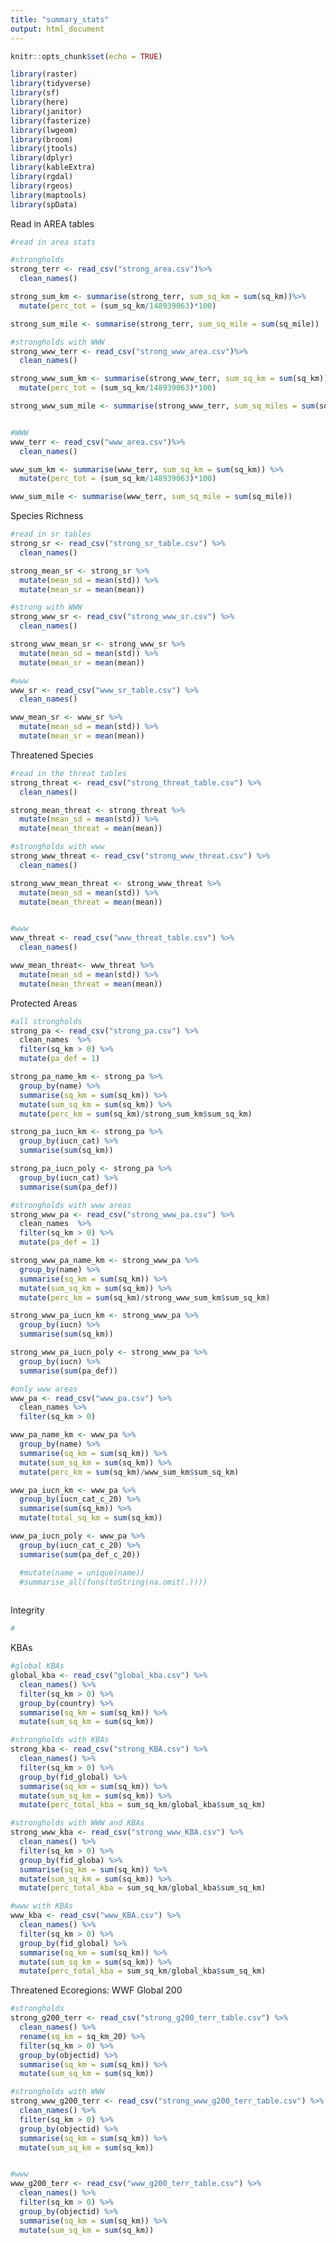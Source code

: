 ```yaml
---
title: "summary_stats"
output: html_document
---
```


```r
knitr::opts_chunk$set(echo = TRUE)

library(raster)
library(tidyverse)
library(sf)
library(here)
library(janitor)
library(fasterize)
library(lwgeom)
library(broom)
library(jtools)
library(dplyr)
library(kableExtra)
library(rgdal)
library(rgeos)
library(maptools)
library(spData)

```

Read in AREA tables
```r

#read in area stats

#strongholds
strong_terr <- read_csv("strong_area.csv")%>%
  clean_names()

strong_sum_km <- summarise(strong_terr, sum_sq_km = sum(sq_km))%>% 
  mutate(perc_tot = (sum_sq_km/148939063)*100)

strong_sum_mile <- summarise(strong_terr, sum_sq_mile = sum(sq_mile))

#strongholds with WWW
strong_www_terr <- read_csv("strong_www_area.csv")%>%
  clean_names()

strong_www_sum_km <- summarise(strong_www_terr, sum_sq_km = sum(sq_km))%>% 
  mutate(perc_tot = (sum_sq_km/148939063)*100)

strong_www_sum_mile <- summarise(strong_www_terr, sum_sq_miles = sum(sq_miles))


#WWW
www_terr <- read_csv("www_area.csv")%>%
  clean_names()

www_sum_km <- summarise(www_terr, sum_sq_km = sum(sq_km)) %>% 
  mutate(perc_tot = (sum_sq_km/148939063)*100)

www_sum_mile <- summarise(www_terr, sum_sq_mile = sum(sq_mile))


```

Species Richness
```r

#read in sr tables
strong_sr <- read_csv("strong_sr_table.csv") %>% 
  clean_names()

strong_mean_sr <- strong_sr %>% 
  mutate(mean_sd = mean(std)) %>% 
  mutate(mean_sr = mean(mean))

#strong with WWW
strong_www_sr <- read_csv("strong_www_sr.csv") %>% 
  clean_names()

strong_www_mean_sr <- strong_www_sr %>% 
  mutate(mean_sd = mean(std)) %>% 
  mutate(mean_sr = mean(mean))

#www
www_sr <- read_csv("www_sr_table.csv") %>% 
  clean_names()

www_mean_sr <- www_sr %>% 
  mutate(mean_sd = mean(std)) %>% 
  mutate(mean_sr = mean(mean))

```

Threatened Species
```r

#read in the threat tables
strong_threat <- read_csv("strong_threat_table.csv") %>% 
  clean_names()

strong_mean_threat <- strong_threat %>% 
  mutate(mean_sd = mean(std)) %>% 
  mutate(mean_threat = mean(mean))

#strongholds with www
strong_www_threat <- read_csv("strong_www_threat.csv") %>% 
  clean_names()

strong_www_mean_threat <- strong_www_threat %>% 
  mutate(mean_sd = mean(std)) %>% 
  mutate(mean_threat = mean(mean))


#www
www_threat <- read_csv("www_threat_table.csv") %>% 
  clean_names()

www_mean_threat<- www_threat %>% 
  mutate(mean_sd = mean(std)) %>% 
  mutate(mean_threat = mean(mean))

```

Protected Areas
```r

#all strongholds
strong_pa <- read_csv("strong_pa.csv") %>% 
  clean_names  %>% 
  filter(sq_km > 0) %>% 
  mutate(pa_def = 1)

strong_pa_name_km <- strong_pa %>% 
  group_by(name) %>% 
  summarise(sq_km = sum(sq_km)) %>% 
  mutate(sum_sq_km = sum(sq_km)) %>% 
  mutate(perc_km = sum(sq_km)/strong_sum_km$sum_sq_km)

strong_pa_iucn_km <- strong_pa %>% 
  group_by(iucn_cat) %>% 
  summarise(sum(sq_km))

strong_pa_iucn_poly <- strong_pa %>% 
  group_by(iucn_cat) %>% 
  summarise(sum(pa_def))

#strongholds with www areas
strong_www_pa <- read_csv("strong_www_pa.csv") %>% 
  clean_names  %>% 
  filter(sq_km > 0) %>% 
  mutate(pa_def = 1)

strong_www_pa_name_km <- strong_www_pa %>% 
  group_by(name) %>% 
  summarise(sq_km = sum(sq_km)) %>% 
  mutate(sum_sq_km = sum(sq_km)) %>% 
  mutate(perc_km = sum(sq_km)/strong_www_sum_km$sum_sq_km)

strong_www_pa_iucn_km <- strong_www_pa %>% 
  group_by(iucn) %>% 
  summarise(sum(sq_km))

strong_www_pa_iucn_poly <- strong_www_pa %>% 
  group_by(iucn) %>% 
  summarise(sum(pa_def))

#only www areas
www_pa <- read_csv("www_pa.csv") %>% 
  clean_names %>% 
  filter(sq_km > 0)

www_pa_name_km <- www_pa %>% 
  group_by(name) %>% 
  summarise(sq_km = sum(sq_km)) %>% 
  mutate(sum_sq_km = sum(sq_km)) %>% 
  mutate(perc_km = sum(sq_km)/www_sum_km$sum_sq_km)

www_pa_iucn_km <- www_pa %>% 
  group_by(iucn_cat_c_20) %>% 
  summarise(sum(sq_km)) %>% 
  mutate(total_sq_km = sum(sq_km))

www_pa_iucn_poly <- www_pa %>% 
  group_by(iucn_cat_c_20) %>% 
  summarise(sum(pa_def_c_20))

  #mutate(name = unique(name))
  #summarise_all(funs(toString(na.omit(.))))
  

```

Integrity
```r

#


```

KBAs
```r

#global KBAs
global_kba <- read_csv("global_kba.csv") %>% 
  clean_names() %>% 
  filter(sq_km > 0) %>%
  group_by(country) %>% 
  summarise(sq_km = sum(sq_km)) %>% 
  mutate(sum_sq_km = sum(sq_km))

#strongholds with KBAs
strong_kba <- read_csv("strong_KBA.csv") %>% 
  clean_names() %>%
  filter(sq_km > 0) %>%
  group_by(fid_global) %>% 
  summarise(sq_km = sum(sq_km)) %>% 
  mutate(sum_sq_km = sum(sq_km)) %>% 
  mutate(perc_total_kba = sum_sq_km/global_kba$sum_sq_km)

#strongholds with WWW and KBAs
strong_www_kba <- read_csv("strong_www_KBA.csv") %>% 
  clean_names() %>%
  filter(sq_km > 0) %>%
  group_by(fid_globa) %>% 
  summarise(sq_km = sum(sq_km)) %>% 
  mutate(sum_sq_km = sum(sq_km)) %>% 
  mutate(perc_total_kba = sum_sq_km/global_kba$sum_sq_km)

#www with KBAs
www_kba <- read_csv("www_KBA.csv") %>% 
  clean_names() %>%
  filter(sq_km > 0) %>%
  group_by(fid_global) %>% 
  summarise(sq_km = sum(sq_km)) %>% 
  mutate(sum_sq_km = sum(sq_km)) %>% 
  mutate(perc_total_kba = sum_sq_km/global_kba$sum_sq_km)

```

Threatened Ecoregions: WWF Global 200
```r

#strongholds
strong_g200_terr <- read_csv("strong_g200_terr_table.csv") %>% 
  clean_names() %>%
  rename(sq_km = sq_km_20) %>% 
  filter(sq_km > 0) %>%
  group_by(objectid) %>% 
  summarise(sq_km = sum(sq_km)) %>% 
  mutate(sum_sq_km = sum(sq_km))

#strongholds with WWW
strong_www_g200_terr <- read_csv("strong_www_g200_terr_table.csv") %>% 
  clean_names() %>%
  filter(sq_km > 0) %>%
  group_by(objectid) %>% 
  summarise(sq_km = sum(sq_km)) %>% 
  mutate(sum_sq_km = sum(sq_km))


#www
www_g200_terr <- read_csv("www_g200_terr_table.csv") %>% 
  clean_names() %>%
  filter(sq_km > 0) %>%
  group_by(objectid) %>% 
  summarise(sq_km = sum(sq_km)) %>% 
  mutate(sum_sq_km = sum(sq_km))


```

